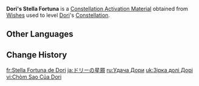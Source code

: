 {{Item Infobox
|id           = 1168
|image        = Item Stella Fortuna (4 Star).png
|type         = Constellation Activation Materials
|group        = Stella Fortuna
|quality      = 4
|description  = [[Dori]]'s Constellation Activation Material
|source1      = [[Wishes]]
}}
'''Dori's Stella Fortuna''' is a [[Constellation Activation Material]] obtained from [[Wishes]] used to level [[Dori]]'s [[Constellation]].

==Other Languages==
{{Other Languages|default_hidden=1
|en      = Dori's Stella Fortuna
|zhs     = 多莉的命星
|zhs_rm  = Duōlì de Mìngxīng
|zht     = 多莉的命星
|zht_rm  = Duōlì de Mìngxīng
|ja      = ドリーの星屑
|ja_rm   = Dorii no Hoshikuzu
|ko      = 도리<->의 운명<->의 별
|es      = Stella Fortuna de Dori
|fr      = Stella Fortuna de Dori
|ru      = Удача Дори
|th      = ดวงดาวแห่งชีวิตของ Dori
|th_rm   = Duangdao haeng Chiwit khong Dori
|vi      = Chòm Sao Của Dori
|de      = Stella Fortuna von Dori
|id      = Dori's Stella Fortuna
|pt      = Stella Fortuna de Dori
|tr      = Dori'nin Yaşam Yıldızı
|it      = Stella Fortuna di Dori
}}

==Change History==
{{Change History|3.0}}

[[fr:Stella Fortuna de Dori]]
[[ja:ドリーの星屑]]
[[ru:Удача Дори]]
[[uk:Зірка долі Дорі]]
[[vi:Chòm Sao Của Dori]]